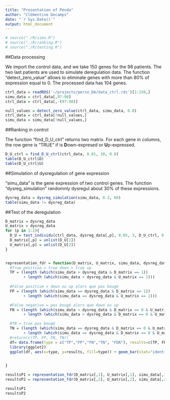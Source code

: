 ```yaml
---
title: "Presentation of Penda"
author: "Clémentine Decamps"
date: "`r Sys.Date()`"
output: html_document
---
```



```r
# source("./R/simu.R")
# source("./R/ranking.R")
# source("./R/testing.R")

```



##Data processing

We import the control data, and we take 150 genes for the 98 patients.
The two last patients are used to simulate deregulation data.
The function "detect_zero_value" allows to eliminate genes with more than 80% of expression equal to 0.
The processed data has 104 genes.
```r
ctrl_data = readRDS('~/projects/perso_DA/data_ctrl.rds')[1:150,]
simu_data = ctrl_data[,97:98]
ctrl_data = ctrl_data[,-(97:98)]

null_values = detect_zero_value(ctrl_data, simu_data, 0.8)
ctrl_data = ctrl_data[!null_values,]
simu_data = simu_data[!null_values,]

```


##Ranking in control

The function "find_D_U_ctrl" returns two matrix. For each gene in columns, the row gene is 
"TRUE" if is **D**own-expresed or **U**p-expressed.

```r

D_U_ctrl = find_D_U_ctrl(ctrl_data, 0.01, 30, 0.8)
table(D_U_ctrl$D)
table(D_U_ctrl$U)

```

##Simulation of dysregulation of gene expression

"simu_data" is the gene expression of two control genes. The function "dysreg_simulation" randomnly dysregul about 30% of these expressions.

```r

dysreg_data = dysreg_simulation(simu_data, 0.3, 60)
table(simu_data != dysreg_data)

```


##Test of the deregulation


```r

D_matrix = dysreg_data
U_matrix = dysreg_data
for (p in 1:2){
  D_U = test_individu(ctrl_data, dysreg_data[,p], 0.05, 3, D_U_ctrl, 0.1)
  D_matrix[,p] = unlist(D_U[1])
  U_matrix[,p] = unlist(D_U[2])
}


representation_fdr = function(D_matrix, U_matrix, simu_data, dysreg_data){
  #True positive = true down + true up
  TP = (length (which(simu_data > dysreg_data & D_matrix == 1)) 
        + length (which(simu_data < dysreg_data & U_matrix == 1)))
  
  #False positive = down ou up alors que pas bougé
  FP = (length (which(simu_data == dysreg_data & D_matrix == 1)) 
        + length (which(simu_data == dysreg_data & U_matrix == 1)))

  #False negative = pas bougé alors que down ou up
  FN = (length (which(simu_data < dysreg_data & D_matrix == 0 & U_matrix == 0)) 
        + length (which(simu_data > dysreg_data & D_matrix == 0 & U_matrix == 0)))

  #TN = true pas bougé
  TN = (length (which(simu_data == dysreg_data & D_matrix == 0 & U_matrix == 0)) 
        + length (which(simu_data == dysreg_data & D_matrix == 0 & U_matrix == 0)))
  #return(c(TP, FP, FN, TN))
  df= data.frame(type = c("TP","FP","FN","TN", "FDR"), results=c(TP, FP, FN, TN, (FP/(TP+FP))))
  library(ggplot2)
  ggplot(df, aes(x=type, y=results, fill=type)) + geom_bar(stat="identity") + geom_text(aes(label=results), vjust=1)

  
}

resultsP1 = representation_fdr(D_matrix[,1], U_matrix[,1], simu_data[,1], dysreg_data[,1])
resultsP2 = representation_fdr(D_matrix[,2], U_matrix[,2], simu_data[,2], dysreg_data[,2])

resultsP1
resultsP2

```
